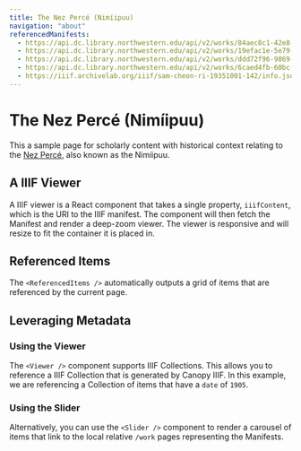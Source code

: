 ```yaml
---
title: The Nez Percé (Nimíipuu)
navigation: "about"
referencedManifests:
  - https://api.dc.library.northwestern.edu/api/v2/works/84aec8c1-42e8-4e2c-a6b2-1c7e3790217f?as=iiif
  - https://api.dc.library.northwestern.edu/api/v2/works/19efac1e-5e79-471c-89c2-a60a775562ce?as=iiif
  - https://api.dc.library.northwestern.edu/api/v2/works/ddd72f96-9869-4335-9d8c-3a3da51ad128?as=iiif
  - https://api.dc.library.northwestern.edu/api/v2/works/6caed4fb-60bc-4574-86a2-cb9a1859f78c?as=iiif
  - https://iiif.archivelab.org/iiif/sam-cheon-ri-19351001-142/info.json
---
```

 
# The Nez Percé (Nimíipuu)
 
This a sample page for scholarly content with historical context relating to the [Nez Percé](https://en.wikipedia.org/wiki/Nez_Perce), also known as the Nimíipuu.
 
## A IIIF Viewer
 
A IIIF viewer is a React component that takes a single property, `iiifContent`, which is the URI to the
IIIF manifest. The component will then fetch the Manifest and render a deep-zoom viewer. The viewer is
responsive and will resize to fit the container it is placed in.
 
<Viewer iiifContent="https://iiif.archivelab.org/iiif/sam-cheon-ri-19351001-142/info.json" />
 
## Referenced Items
 
The `<ReferencedItems />` automatically outputs a grid of items that are referenced by the current page.
 
<ReferencedItems />
 
## Leveraging Metadata
 
### Using the Viewer
 
The `<Viewer />` component supports IIIF Collections. This allows you to reference a IIIF Collection that is generated by Canopy IIIF. In this example, we are referencing a Collection of items that have a `date` of `1905`.
 
<Viewer iiifContent="/api/facet/date/1905.json" />
 
### Using the Slider
 
Alternatively, you can use the `<Slider />` component to render a carousel of items that link to the local relative `/work` pages representing the Manifests.
 
<Slider iiifContent="/api/facet/date/1905.json" />

